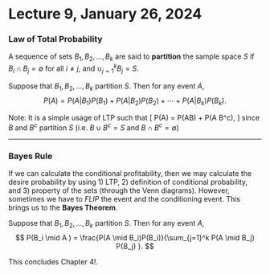 # Lecture 9, January 26, 2024


### Law of Total Probability

::: {.definition name="Partition"}
A sequence of sets $B_1,B_2,...,B_k$ are said to **partition** the sample space $S$ if $B_i \cap B_j = \emptyset$ for all $i \ne j$, and $\cup_{j=1}^k B_j = S$.
:::

::: {.theorem name="Law of Total Probability"}
Suppose that $B_1,B_2,...,B_k$ partition $S$. Then for any event $A$,
$$
P(A) = P(A | B_1) P(B_1) + P(A | B_2) P(B_2) + \cdots +P(A | B_k) P(B_k).
$$
:::

Note: It is a simple usage of LTP such that 
\[
  P(A) = P(A\cap B) + P(A \cap B^c),
\]
since $B$ and $B^c$ partition $S$ (i.e. $B\cup B^c = S$ and $B\cap B^c = \emptyset$)

***

### Bayes Rule

If we can calculate the conditional profitability, then we may calculate the desire probability by using 1) LTP, 2) definition of conditional probability, and 3) property of the sets (through the Venn diagrams). However, sometimes we have to *FLIP* the event and the conditioning event. This brings us to the **Bayes Theorem**.

::: {.theorem name="Bayes Theorem"}
Suppose that $B_1,B_2,...,B_k$ partition $S$. Then for any event $A$,
$$
P(B_i \mid A ) =  \frac{P(A \mid B_i)P(B_i)}{\sum_{j=1}^k P(A \mid B_j) P(B_j) }.
$$
:::

This concludes Chapter 4!.